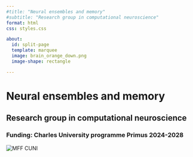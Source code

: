```yaml
---
#title: "Neural ensembles and memory"
#subtitle: "Research group in computational neuroscience"
format: html
css: styles.css

about:
  id: split-page
  template: marquee
  image: brain_orange_down.png
  image-shape: rectangle

---
```


# Neural ensembles and memory {.title}

## Research group in computational neuroscience {.subtitle}

### Funding: Charles University programme Primus 2024-2028 {.subsubtitle}

![](logotyp_fakulty_rgb8.png "MFF CUNI")




